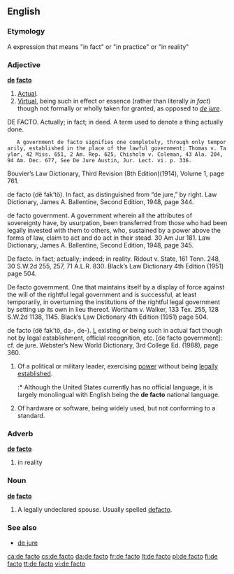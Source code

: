 {{see|defacto}}
{{wikipedia}}
==English==

===Etymology===
A {{L.}} expression that means "in fact" or "in practice" or "in reality"

===Adjective===
'''[[de]] [[facto]]'''

# [[actual|Actual]].
# [[virtual|Virtual]], being such in effect or essence (rather than literally ''in fact'') though not formally or wholly taken for granted, as opposed to ''[[de jure]]''.
DE FACTO. Actually; in fact; in deed. A term used to denote a thing actually done.
    A government de facto signifies one completely, through only temporarily, established in the place of the lawful government; Thomas v. Taylor, 42 Miss. 651, 2 Am. Rep. 625, Chisholm v. Coleman, 43 Ala. 204, 94 Am. Dec. 677, See De Jure Austin, Jur. Lect. vi. p. 336.
Bouvier’s Law Dictionary, Third Revision (8th Edition)(1914), Volume 1, page 761.

de facto (dë fak’tö). In fact, as distinguished from “de jure,” by right.
Law Dictionary, James A. Ballentine, Second Edition, 1948, page 344.

de facto government. A government wherein all the attributes of sovereignty have, by usurpation, been transferred from those who had been legally invested with them to others, who, sustained by a power above the forms of law, claim to act and do act in their stead. 30 Am Jur 181.
Law Dictionary, James A. Ballentine, Second Edition, 1948, page 345.

De facto. In fact; actually; indeed; in reality. Ridout v. State, 161 Tenn. 248, 30 S.W.2d 255, 257, 71 A.L.R. 830.
Black’s Law Dictionary 4th Edition (1951) page 504.

De facto government. One that maintains itself by a display of force against the will of the rightful legal government and is successful, at least temporarily, in overturning the institutions of the rightful legal government by setting up its own in lieu thereof. Wortham v. Walker, 133 Tex. 255, 128 S.W.2d 1138, 1145.
Black’s Law Dictionary 4th Edition (1951) page 504.

de facto (dë fak’tö, da-, de-). [[L]] existing or being such in actual fact though not by legal establishment, official recognition, etc. [de facto government]: cf. de jure.
Webster’s New World Dictionary, 3rd College Ed. (1988), page 360. 
# {{context|politics|military}} Of a political or military leader, exercising [[power]] without being [[legally]] [[establish]]ed.
#:* Although the United States currently has no official language, it is largely monolingual with English being the '''de facto''' national language.
# {{context|computing}} Of hardware or software, being widely used, but not conforming to a standard.

===Adverb===
'''[[de]] [[facto]]'''

# in reality

===Noun===
'''[[de]] [[facto]]'''

# {{Australia}} A legally undeclared spouse. Usually spelled [[defacto]].

===See also===
* [[de jure]]

[[ca:de facto]]
[[cs:de facto]]
[[da:de facto]]
[[fr:de facto]]
[[lt:de facto]]
[[pl:de facto]]
[[fi:de facto]]
[[tt:de facto]]
[[vi:de facto]]